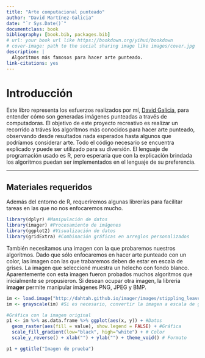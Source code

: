 ```yaml
--- 
title: "Arte computacional punteado"
author: "David Martínez-Galicia"
date: "`r Sys.Date()`"
documentclass: book
bibliography: [book.bib, packages.bib]
# url: your book url like https://bookdown.org/yihui/bookdown
# cover-image: path to the social sharing image like images/cover.jpg
description: |
  Algoritmos más famosos para hacer arte punteado.
link-citations: yes
---
```


# Introducción

Este libro representa los esfuerzos realizados por mí, [David Galicia](https://twitter.com/OyeDavidGalicia), para entender cómo son generadas imágenes punteadas a través de computadoras. El objetivo de este proyecto recreativo es realizar un recorrido a tráves los algoritmos más conocidos para hacer arte punteado, observando desde resultados nada esperados hasta algunos que podríamos considerar arte. Todo el código necesario se encuentra explicado y puede ser utilizado para su diversión. El lenguaje de programación usado es R, pero esperaría que con la explicación brindada los algoritmos puedan ser implementados en el lenguaje de su preferencia.

------------------------------------------------------------------------

## Materiales requeridos

Además del entorno de R, requeriremos algunas librerías para facilitar  tareas en las que no nos enfocaremos mucho.

```r
library(dplyr) #Manipulación de datos
library(imager) #Procesamiento de imágenes
library(ggplot2) #Visualización de datos
library(gridExtra) #Combinación gráficas en arreglos personalizados
```

También necesitamos una imagen con la que probaremos nuestros algoritmos. Dado que sólo enfocaremos en hacer arte punteado con un color, las imagen con las que trabaremos deben de estar en escala de grises. La imagen que seleccioné muestra un helecho con fondo blanco. Aparentemente con esta imagen fueron probados muchos algoritmos que inicialmente se propusieron. Si desean ocupar otra imagen, la libreria **imager** permite manipular imágenes PNG, JPEG y BMP.

```r
im <- load.image("http://dahtah.github.io/imager/images/stippling_leaves.png")
im <- grayscale(im) #Si es necesario, convertir la imagen a escala de grises

#Gráfica con la imagen original
p1 <- im %>% as.data.frame %>% ggplot(aes(x, y)) + #Datos
  geom_raster(aes(fill = value), show.legend = FALSE) + #Gráfica 
  scale_fill_gradient(low="black", high="white") + # Color
  scale_y_reverse() + xlab("") + ylab("") + theme_void() # Formato

p1 + ggtitle("Imagen de prueba")
```
